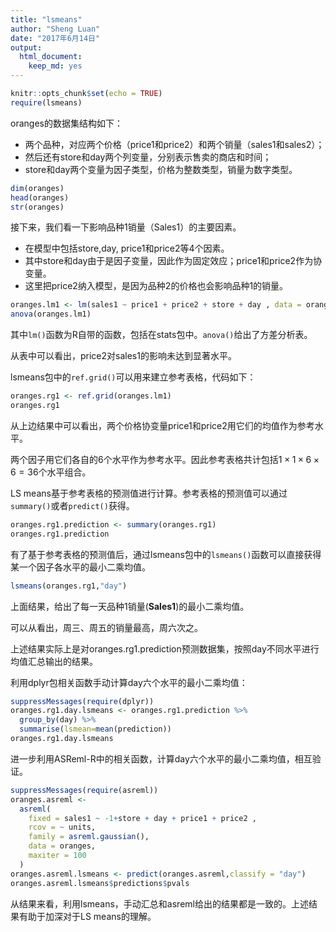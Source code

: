 ```yaml
---
title: "lsmeans"
author: "Sheng Luan"
date: "2017年6月14日"
output: 
  html_document: 
    keep_md: yes
---
```


```r
knitr::opts_chunk$set(echo = TRUE)
require(lsmeans)
```
oranges的数据集结构如下：

* 两个品种，对应两个价格（price1和price2）和两个销量（sales1和sales2）；
* 然后还有store和day两个列变量，分别表示售卖的商店和时间；
* store和day两个变量为因子类型，价格为整数类型，销量为数字类型。
```r
dim(oranges)
head(oranges)
str(oranges)
```
接下来，我们看一下影响品种1销量（Sales1）的主要因素。

* 在模型中包括store,day, price1和price2等4个因素。
* 其中store和day由于是因子变量，因此作为固定效应；price1和price2作为协变量。
* 这里把price2纳入模型，是因为品种2的价格也会影响品种1的销量。
```r
oranges.lm1 <- lm(sales1 ~ price1 + price2 + store + day , data = oranges)
anova(oranges.lm1)
```
其中`lm()`函数为R自带的函数，包括在stats包中。`anova()`给出了方差分析表。

从表中可以看出，price2对sales1的影响未达到显著水平。

lsmeans包中的`ref.grid()`可以用来建立参考表格，代码如下：
```r
oranges.rg1 <- ref.grid(oranges.lm1)
oranges.rg1
```

从上边结果中可以看出，两个价格协变量price1和price2用它们的均值作为参考水平。

两个因子用它们各自的6个水平作为参考水平。因此参考表格共计包括$1×1×6×6=36$个水平组合。

LS means基于参考表格的预测值进行计算。参考表格的预测值可以通过`summary()`或者`predict()`获得。
```r
oranges.rg1.prediction <- summary(oranges.rg1)
oranges.rg1.prediction
```

有了基于参考表格的预测值后，通过lsmeans包中的`lsmeans()`函数可以直接获得某一个因子各水平的最小二乘均值。
```r
lsmeans(oranges.rg1,"day")
```

上面结果，给出了每一天品种1销量(**Sales1**)的最小二乘均值。

可以从看出，周三、周五的销量最高，周六次之。

上述结果实际上是对oranges.rg1.prediction预测数据集，按照day不同水平进行均值汇总输出的结果。

利用dplyr包相关函数手动计算day六个水平的最小二乘均值：
```r
suppressMessages(require(dplyr))
oranges.rg1.day.lsmeans <- oranges.rg1.prediction %>% 
  group_by(day) %>% 
  summarise(lsmean=mean(prediction))
oranges.rg1.day.lsmeans
```
进一步利用ASReml-R中的相关函数，计算day六个水平的最小二乘均值，相互验证。

```r
suppressMessages(require(asreml))
oranges.asreml <-
  asreml(
    fixed = sales1 ~ -1+store + day + price1 + price2 ,
    rcov = ~ units,
    family = asreml.gaussian(),
    data = oranges,
    maxiter = 100
  )
oranges.asreml.lsmeans <- predict(oranges.asreml,classify = "day")
oranges.asreml.lsmeans$predictions$pvals
```
从结果来看，利用lsmeans，手动汇总和asreml给出的结果都是一致的。上述结果有助于加深对于LS means的理解。
